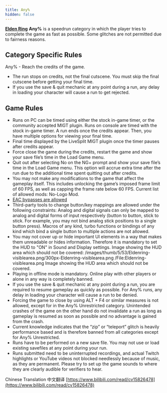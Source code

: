 ```yaml
---
title: Any%
hidden: false
---
```

[**Elden Ring**](/eldenring)    **Any%** is a speedrun category in which the player tries to complete the game as fast as possible. Some glitches are not permitted due to fairness reasons.

## Category Specific Rules

Any% - Reach the credits of the game.

- The run stops on credits, not the final cutscene. You must skip the final cutscene before getting your final time.
- If you use the save & quit mechanic at any point during a run, any delay in loading your character will cause a run to get rejected.

## Game Rules

- Runs on PC can be timed using either the stock in-game timer, or the community accepted MIGT plugin. Runs on console are timed with the stock in-game timer. A run ends once the credits appear. Then, you have multiple options for viewing your final time.
- Final time displayed by the LiveSplit MIGT plugin once the timer pauses after credits appear.
- Force close the game during the credits, restart the game and show your save file’s time in the Load Game menu.
- Quit out after selecting No on the NG+ prompt and show your save file’s time in the Load Game menu. This option will accrue extra time after the run due to the additional time spent quitting out after credits.
- You may not make any modifications to the game that affect the gameplay itself. This includes unlocking the game’s imposed frame limit of 60 FPS, as well as capping the frame rate below 60 FPS. Current list of allowed mods: No-Logo Mod.
- [EAC bypasses are allowed](https://soulsspeedruns.com/eldenring/eac-bypass/)
- Third-party tools to change button/key mappings are allowed under the following constraints: Analog and digital signals can only be mapped to analog and digital forms of input respectively (button to button, stick to stick. For example, you may not bind analog stick positions to a single button press). Macros of any kind, turbo functions or bindings of any kind which bind a single button to multiple actions are not allowed.
- You may not cover up or hide important UI elements in a way that makes them unreadable or hides information. Therefore it is mandatory to set the HUD to "ON" in Sound and Display settings. Image showing the HUD area which should not be covered: /images/thumb/5/53/Eldenring-visiblearea.png/300px-Eldenring-visiblearea.png /File:Eldenring-visiblearea.png Image showing the HUD area which should not be covered.
- Playing in offline mode is mandatory. Online play with other players or alone in any way is completely banned.
- If you use the save & quit mechanic at any point during a run, you are required to resume gameplay as quickly as possible. For Any% runs, any delay in loading your character will cause a run to be denied.
- Forcing the game to close by using ALT + F4 or similar measures is not allowed, except for in the Any% Unrestricted category. Unintended crashes of the game on the other hand do not invalidate a run as long as gameplay is resumed as soon as possible and no advantage is gained from the crash.
- Current knowledge indicates that the “zip” or “teleport” glitch is heavily performance based and is therefore banned from all categories except for Any% Unrestricted.
- Runs have to be performed on a new save file. You may not use or load existing savefiles at any point during your run.
- Runs submitted need to be uninterrupted recordings, and actual Twitch highlights or YouTube videos not blocked needlessly because of music, as they are permanent. Please try to set up the game sounds to where they are clearly audible for verifiers to hear.

Chinese Translation 中文翻译 [https://www.bilibili.com/read/cv15826478](https://www.bilibili.com/read/cv15826478)